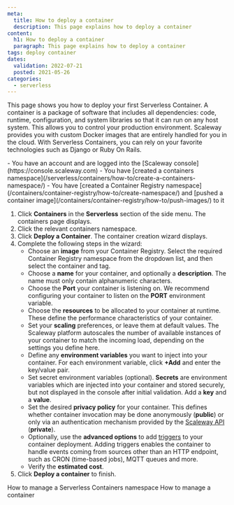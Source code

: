 ```yaml
---
meta:
  title: How to deploy a container
  description: This page explains how to deploy a container
content:
  h1: How to deploy a container
  paragraph: This page explains how to deploy a container
tags: deploy container 
dates:
  validation: 2022-07-21
  posted: 2021-05-26
categories:
  - serverless
---
```


This page shows you how to deploy your first Serverless Container. A container is a package of software that includes all dependencies: code, runtime, configuration, and system libraries so that it can run on any host system. This allows you to control your production environment. Scaleway provides you with custom Docker images that are entirely handled for you in the cloud. With Serverless Containers, you can rely on your favorite technologies such as Django or Ruby On Rails.

<Macro id="iam-requirements" />

<Message type="requirement">
  - You have an account and are logged into the [Scaleway console](https://console.scaleway.com)
  - You have [created a containers namespace](/serverless/containers/how-to/create-a-containers-namespace/)
  - You have [created a Container Registry namespace](/containers/container-registry/how-to/create-namespace/) and [pushed a container image](/containers/container-registry/how-to/push-images/) to it
</Message>

1. Click **Containers** in the **Serverless** section of the side menu. The containers page displays.
2. Click the relevant containers namespace. 
3. Click **Deploy a Container**. The container creation wizard displays.
4. Complete the following steps in the wizard: 
    - Choose an **image** from your Container Registry. Select the required Container Registry namespace from the dropdown list, and then select the container and tag.
    - Choose a **name** for your container, and optionally a **description**. The name must only contain alphanumeric characters.
    - Choose the **Port** your container is listening on. We recommend configuring your container to listen on the **PORT** environment variable.
    - Choose the **resources** to be allocated to your container at runtime. These define the performance characteristics of your container.
    - Set your **scaling** preferences, or leave them at default values. The Scaleway platform autoscales the number of available instances of your container to match the incoming load, depending on the settings you define here.
    - Define any **environment variables** you want to inject into your container. For each environment variable, click **+Add** and enter the key/value pair.
    - Set secret environment variables (optional). **Secrets** are environment variables which are injected into your container and stored securely, but not displayed in the console after initial validation. Add a **key** and a **value**.
    - Set the desired **privacy policy** for your container. This defines whether container invocation may be done anonymously (**public**) or only via an authentication mechanism provided by the [Scaleway API](https://developers.scaleway.com/en/products/containers/api/#authentication) (**private**). 
    - Optionally, use the **advanced options** to add [triggers](/serverless/containers/concepts/#trigger) to your container deployment. Adding triggers enables the container to handle events coming from sources other than an HTTP endpoint, such as CRON (time-based jobs), MQTT queues and more. 
    - Verify the **estimated cost**.
5. Click **Deploy a container** to finish.

<Navigation>
  <PreviousButton to="/serverless/containers/how-to/manage-a-containers-namespace/">How to manage a Serverless Containers namespace</PreviousButton>
  <NextButton to="/serverless/containers/how-to/manage-a-container/">How to manage a container</NextButton>
</Navigation>
